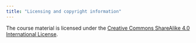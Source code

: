 ```yaml
---
title: "Licensing and copyright information"
---
```


The course material is licensed under the
[Creative Commons ShareAlike 4.0 International License](https://creativecommons.org/licenses/by-sa/4.0/).